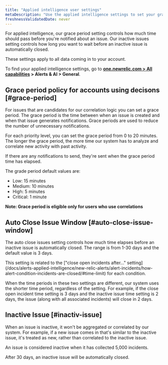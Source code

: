 ```yaml
---
title: "Applied intelligence user settings"
metaDescription: "Use the applied intelligence settings to set your grace period and inactive issue time policies."
freshnessValidatedDate: never
---
```


For applied intelligence, our grace period setting controls how much time should pass before you're notified about an issue. Our inactive issues setting controls how long you want to wait before an inactive issue is automatically closed.

These settings apply to all data coming in to your account.

To find your applied intelligence settings, go to **[one.newrelic.com > All capabilities](https://one.newrelic.com/all-capabilities) > Alerts & AI > General**.

## Grace period policy for accounts using decisons [#grace-period]

For issues that are candidates for our correlation logic you can set a grace period. The grace period is the time between when an issue is created and when that issue generates notifications. Grace periods are used to reduce the number of unnecessary notifications.  

For each priority level, you can set the grace period from 0 to 20 minutes. The longer the grace period, the more time our system has to analyze and correlate new activity with past activity.

If there are any notifications to send, they're sent when the grace period time has elapsed.

The grade period default values are:

* Low: 15 minutes
* Medium: 10 minutes
* High: 5 minutes
* Critical: 1 minute

**Note: Grace period is eligible only for users who use correlations**


## Auto Close Issue Window [#auto-close-issue-window]

The auto close issues setting controls how much time elapses before an inactive issue is automatically closed. The range is from 1-30 days and the default value is 3 days.

<Callout variant="tip">
This setting is related to the ["close open incidents after..." setting](/docs/alerts-applied-intelligence/new-relic-alerts/alert-incidents/how-alert-condition-incidents-are-closed/#time-limit) for each condition.

When the time periods in these two settings are different, our system uses the shorter time period, regardless of the setting. For example, if the close open incident time setting is 3 days and the inactive issue time setting is 2 days, the issue (along with all associated incidents) will close in 2 days.
</Callout>


## Inactive Issue [#inactiv-issue]

When an issue is inactive, it won't be aggregated or correlated by our system. For example, if a new issue comes in that's similar to the inactive issue, it's treated as new, rather than correlated to the inactive issue.

An issue is considered inactive when it has collected 5,000 incidents.

After 30 days, an inactive issue will be automatically closed.
